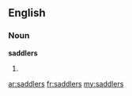 ==English==

===Noun===
'''saddlers'''

# {{plural of|[[saddler]]}}

[[ar:saddlers]]
[[fr:saddlers]]
[[my:saddlers]]